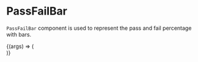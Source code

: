 
<Meta title="Lab/PassFailBar" component={PassFailBar} />

# PassFailBar

`PassFailBar` component is used to represent the pass and fail percentage with bars.

<Canvas>
  <Story name="Default" args={{ passPercentage: 90 }}>
    {(args) => (
      <div style={{ width: "30rem", height: "7rem" }}>
        <PassFailBar {...args} />
      </div>
    )}
  </Story>
</Canvas>

<ArgsTable of={PassFailBar} />

